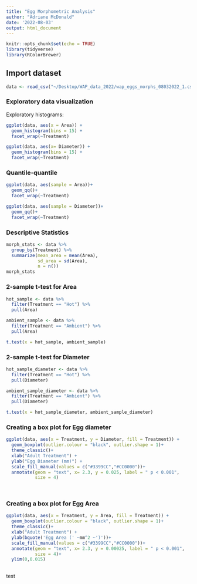 ```yaml
---
title: "Egg Morphometric Analysis"
author: "Adriane McDonald"
date: '2022-08-03'
output: html_document
---
```


```r
knitr::opts_chunk$set(echo = TRUE)
library(tidyverse)
library(RColorBrewer)
```

## Import dataset

```r
data <- read_csv("~/Desktop/WAP_data_2022/wap_eggs_morphs_08032022_1.csv")
```

### Exploratory data visualization

Exploratory histograms: 

```r
ggplot(data, aes(x = Area)) +
  geom_histogram(bins = 15) +
  facet_wrap(~Treatment)

ggplot(data, aes(x= Diameter)) +
  geom_histogram(bins = 15) +
  facet_wrap(~Treatment)

```

### Quantile-quantile

```r
ggplot(data, aes(sample = Area))+
  geom_qq()+
  facet_wrap(~Treatment)

ggplot(data, aes(sample = Diameter))+
  geom_qq()+
  facet_wrap(~Treatment)
```

### Descriptive Statistics 

```r
morph_stats <- data %>%
  group_by(Treatment) %>%
  summarize(mean_area = mean(Area),
            sd_area = sd(Area),
            n = n())
morph_stats
```


### 2-sample t-test for Area

```r
hot_sample <- data %>%
  filter(Treatment == "Hot") %>%
  pull(Area)

ambient_sample <- data %>%
  filter(Treatment == "Ambient") %>%
  pull(Area)

t.test(x = hot_sample, ambient_sample)
```

### 2-sample t-test for Diameter

```r
hot_sample_diameter <- data %>%
  filter(Treatment == "Hot") %>%
  pull(Diameter)

ambient_sample_diameter <- data %>%
  filter(Treatment == "Ambient") %>%
  pull(Diameter)

t.test(x = hot_sample_diameter, ambient_sample_diameter)
```


### Creating a box plot for Egg diameter

```r
ggplot(data, aes(x = Treatment, y = Diameter, fill = Treatment)) +
  geom_boxplot(outlier.colour = "black", outlier.shape = 1)+
  theme_classic()+
  xlab("Adult Treatment") +
  ylab("Egg Diameter (mm)") +
  scale_fill_manual(values = c("#3399CC","#CC0000"))+
  annotate(geom = "text", x= 2.3, y = 0.025, label = " p < 0.001",
           size = 4)
  
  
```

### Creating a box plot for Egg Area

```r

ggplot(data, aes(x = Treatment, y = Area, fill = Treatment)) +
  geom_boxplot(outlier.colour = "black", outlier.shape = 1)+
  theme_classic()+
  xlab("Adult Treatment") +
  ylab(bquote('Egg Area (' ~mm^2 ~')'))+
  scale_fill_manual(values = c("#3399CC","#CC0000"))+
  annotate(geom = "text", x= 2.3, y = 0.00025, label = " p < 0.001",
           size = 4)+
  ylim(0,0.015)
  
```
test
